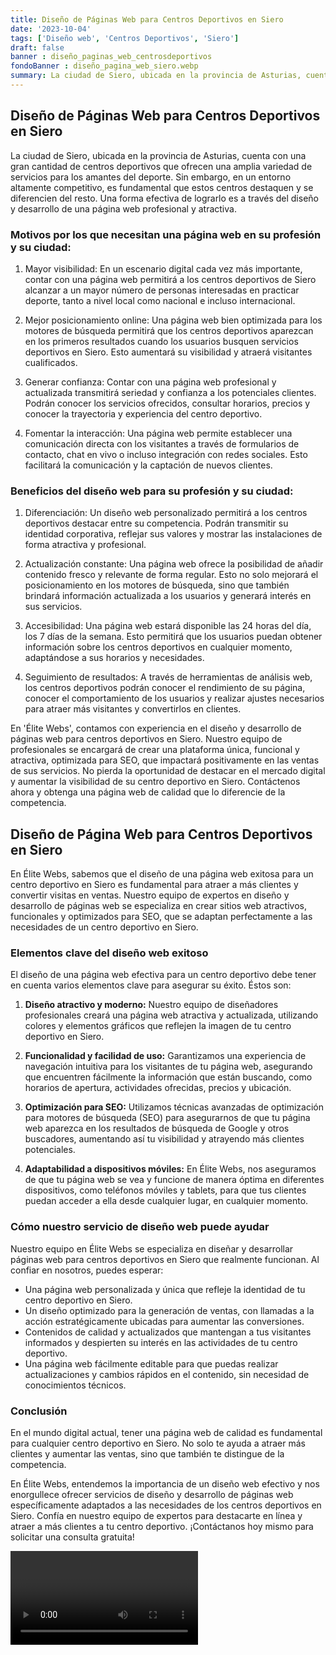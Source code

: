 ```yaml
---
title: Diseño de Páginas Web para Centros Deportivos en Siero
date: '2023-10-04'
tags: ['Diseño web', 'Centros Deportivos', 'Siero']
draft: false
banner : diseño_paginas_web_centrosdeportivos
fondoBanner : diseño_pagina_web_siero.webp
summary: La ciudad de Siero, ubicada en la provincia de Asturias, cuenta con una gran cantidad de centros deportivos que ofrecen una amplia variedad de servicios para los amantes del deporte. Sin embargo, en un entorno altamente competitivo, es fundamental que estos centros destaquen y se diferencien del resto. Una forma efectiva de lograrlo es a través del diseño y desarrollo de una página web profesional y atractiva.
---
```


## Diseño de Páginas Web para Centros Deportivos en Siero

La ciudad de Siero, ubicada en la provincia de Asturias, cuenta con una gran cantidad de centros deportivos que ofrecen una amplia variedad de servicios para los amantes del deporte. Sin embargo, en un entorno altamente competitivo, es fundamental que estos centros destaquen y se diferencien del resto. Una forma efectiva de lograrlo es a través del diseño y desarrollo de una página web profesional y atractiva.

### Motivos por los que necesitan una página web en su profesión y su ciudad:

1. Mayor visibilidad: En un escenario digital cada vez más importante, contar con una página web permitirá a los centros deportivos de Siero alcanzar a un mayor número de personas interesadas en practicar deporte, tanto a nivel local como nacional e incluso internacional.

2. Mejor posicionamiento online: Una página web bien optimizada para los motores de búsqueda permitirá que los centros deportivos aparezcan en los primeros resultados cuando los usuarios busquen servicios deportivos en Siero. Esto aumentará su visibilidad y atraerá visitantes cualificados.

3. Generar confianza: Contar con una página web profesional y actualizada transmitirá seriedad y confianza a los potenciales clientes. Podrán conocer los servicios ofrecidos, consultar horarios, precios y conocer la trayectoria y experiencia del centro deportivo.

4. Fomentar la interacción: Una página web permite establecer una comunicación directa con los visitantes a través de formularios de contacto, chat en vivo o incluso integración con redes sociales. Esto facilitará la comunicación y la captación de nuevos clientes.

### Beneficios del diseño web para su profesión y su ciudad:

1. Diferenciación: Un diseño web personalizado permitirá a los centros deportivos destacar entre su competencia. Podrán transmitir su identidad corporativa, reflejar sus valores y mostrar las instalaciones de forma atractiva y profesional.

2. Actualización constante: Una página web ofrece la posibilidad de añadir contenido fresco y relevante de forma regular. Esto no solo mejorará el posicionamiento en los motores de búsqueda, sino que también brindará información actualizada a los usuarios y generará interés en sus servicios.

3. Accesibilidad: Una página web estará disponible las 24 horas del día, los 7 días de la semana. Esto permitirá que los usuarios puedan obtener información sobre los centros deportivos en cualquier momento, adaptándose a sus horarios y necesidades.

4. Seguimiento de resultados: A través de herramientas de análisis web, los centros deportivos podrán conocer el rendimiento de su página, conocer el comportamiento de los usuarios y realizar ajustes necesarios para atraer más visitantes y convertirlos en clientes.

En 'Élite Webs', contamos con experiencia en el diseño y desarrollo de páginas web para centros deportivos en Siero. Nuestro equipo de profesionales se encargará de crear una plataforma única, funcional y atractiva, optimizada para SEO, que impactará positivamente en las ventas de sus servicios. No pierda la oportunidad de destacar en el mercado digital y aumentar la visibilidad de su centro deportivo en Siero. Contáctenos ahora y obtenga una página web de calidad que lo diferencie de la competencia.

<GifSeo />

<Cta />

## Diseño de Página Web para Centros Deportivos en Siero

En Élite Webs, sabemos que el diseño de una página web exitosa para un centro deportivo en Siero es fundamental para atraer a más clientes y convertir visitas en ventas. Nuestro equipo de expertos en diseño y desarrollo de páginas web se especializa en crear sitios web atractivos, funcionales y optimizados para SEO, que se adaptan perfectamente a las necesidades de un centro deportivo en Siero.

### Elementos clave del diseño web exitoso

El diseño de una página web efectiva para un centro deportivo debe tener en cuenta varios elementos clave para asegurar su éxito. Éstos son:

1. **Diseño atractivo y moderno:** Nuestro equipo de diseñadores profesionales creará una página web atractiva y actualizada, utilizando colores y elementos gráficos que reflejen la imagen de tu centro deportivo en Siero.

2. **Funcionalidad y facilidad de uso:** Garantizamos una experiencia de navegación intuitiva para los visitantes de tu página web, asegurando que encuentren fácilmente la información que están buscando, como horarios de apertura, actividades ofrecidas, precios y ubicación.

3. **Optimización para SEO:** Utilizamos técnicas avanzadas de optimización para motores de búsqueda (SEO) para asegurarnos de que tu página web aparezca en los resultados de búsqueda de Google y otros buscadores, aumentando así tu visibilidad y atrayendo más clientes potenciales.

4. **Adaptabilidad a dispositivos móviles:** En Élite Webs, nos aseguramos de que tu página web se vea y funcione de manera óptima en diferentes dispositivos, como teléfonos móviles y tablets, para que tus clientes puedan acceder a ella desde cualquier lugar, en cualquier momento.

### Cómo nuestro servicio de diseño web puede ayudar

Nuestro equipo en Élite Webs se especializa en diseñar y desarrollar páginas web para centros deportivos en Siero que realmente funcionan. Al confiar en nosotros, puedes esperar:

- Una página web personalizada y única que refleje la identidad de tu centro deportivo en Siero.
- Un diseño optimizado para la generación de ventas, con llamadas a la acción estratégicamente ubicadas para aumentar las conversiones.
- Contenidos de calidad y actualizados que mantengan a tus visitantes informados y despierten su interés en las actividades de tu centro deportivo.
- Una página web fácilmente editable para que puedas realizar actualizaciones y cambios rápidos en el contenido, sin necesidad de conocimientos técnicos.

### Conclusión

En el mundo digital actual, tener una página web de calidad es fundamental para cualquier centro deportivo en Siero. No solo te ayuda a atraer más clientes y aumentar las ventas, sino que también te distingue de la competencia.

En Élite Webs, entendemos la importancia de un diseño web efectivo y nos enorgullece ofrecer servicios de diseño y desarrollo de páginas web específicamente adaptados a las necesidades de los centros deportivos en Siero. Confía en nuestro equipo de expertos para destacarte en línea y atraer a más clientes a tu centro deportivo. ¡Contáctanos hoy mismo para solicitar una consulta gratuita!

<Video />

<CtaBot job='Centros Deportivos' city='Siero'/>

<Gmaps query='Siero+españa+maps' />